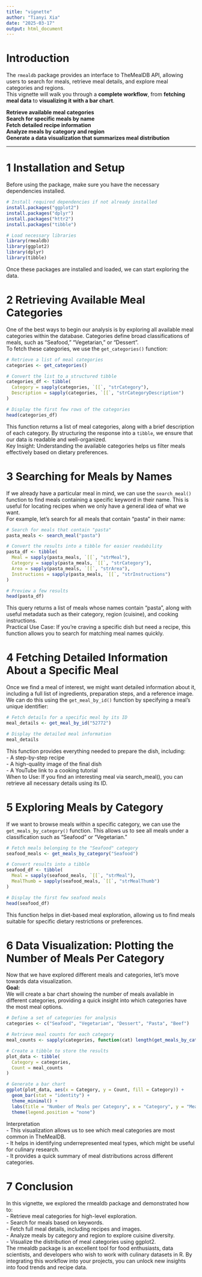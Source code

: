 ```yaml
---
title: "vignette"
author: "Tianyi Xia"
date: "2025-03-17"
output: html_document
---
```


# Introduction

The `rmealdb` package provides an interface to TheMealDB API, allowing users to search for meals, retrieve meal details, and explore meal categories and regions.\
This vignette will walk you through a **complete workflow**, from **fetching meal data** to **visualizing it with a bar chart**.

**Retrieve available meal categories**\
**Search for specific meals by name**\
**Fetch detailed recipe information**\
**Analyze meals by category and region**\
**Generate a data visualization that summarizes meal distribution**

------------------------------------------------------------------------

# ️1 Installation and Setup

Before using the package, make sure you have the necessary dependencies installed.

```r
# Install required dependencies if not already installed
install.packages("ggplot2")
install.packages("dplyr")
install.packages("httr2")
install.packages("tibble")

# Load necessary libraries
library(rmealdb)
library(ggplot2)
library(dplyr)
library(tibble)
```

Once these packages are installed and loaded, we can start exploring the data.

# 2 Retrieving Available Meal Categories

One of the best ways to begin our analysis is by exploring all available meal categories within the database. Categories define broad classifications of meals, such as "Seafood," "Vegetarian," or "Dessert".\
To fetch these categories, we use the `get_categories()` function:

```r
# Retrieve a list of meal categories
categories <- get_categories()

# Convert the list to a structured tibble
categories_df <- tibble(
  Category = sapply(categories, `[[`, "strCategory"),
  Description = sapply(categories, `[[`, "strCategoryDescription")
)

# Display the first few rows of the categories
head(categories_df)

```

This function returns a list of meal categories, along with a brief description of each category. By structuring the response into a `tibble`, we ensure that our data is readable and well-organized.\
Key Insight: Understanding the available categories helps us filter meals effectively based on dietary preferences.

# 3 Searching for Meals by Names

If we already have a particular meal in mind, we can use the `search_meal()` function to find meals containing a specific keyword in their name. This is useful for locating recipes when we only have a general idea of what we want.\
For example, let’s search for all meals that contain "pasta" in their name:

```r
# Search for meals that contain "pasta"
pasta_meals <- search_meal("pasta")

# Convert the results into a tibble for easier readability
pasta_df <- tibble(
  Meal = sapply(pasta_meals, `[[`, "strMeal"),
  Category = sapply(pasta_meals, `[[`, "strCategory"),
  Area = sapply(pasta_meals, `[[`, "strArea"),
  Instructions = sapply(pasta_meals, `[[`, "strInstructions")
)

# Preview a few results
head(pasta_df)

```

This query returns a list of meals whose names contain "pasta", along with useful metadata such as their category, region (cuisine), and cooking instructions.\
Practical Use Case: If you're craving a specific dish but need a recipe, this function allows you to search for matching meal names quickly.

# 4 Fetching Detailed Information About a Specific Meal

Once we find a meal of interest, we might want detailed information about it, including a full list of ingredients, preparation steps, and a reference image.\
We can do this using the `get_meal_by_id()` function by specifying a meal’s unique identifier:

```r
# Fetch details for a specific meal by its ID
meal_details <- get_meal_by_id("52772")

# Display the detailed meal information
meal_details

```

This function provides everything needed to prepare the dish, including:\
- A step-by-step recipe\
- A high-quality image of the final dish\
- A YouTube link to a cooking tutorial\
When to Use: If you find an interesting meal via search_meal(), you can retrieve all necessary details using its ID.

# 5 Exploring Meals by Category

If we want to browse meals within a specific category, we can use the `get_meals_by_category()` function. This allows us to see all meals under a classification such as "Seafood" or "Vegetarian."

```r
# Fetch meals belonging to the "Seafood" category
seafood_meals <- get_meals_by_category("Seafood")

# Convert results into a tibble
seafood_df <- tibble(
  Meal = sapply(seafood_meals, `[[`, "strMeal"),
  MealThumb = sapply(seafood_meals, `[[`, "strMealThumb")
)

# Display the first few seafood meals
head(seafood_df)

```

This function helps in diet-based meal exploration, allowing us to find meals suitable for specific dietary restrictions or preferences.

# 6 Data Visualization: Plotting the Number of Meals Per Category

Now that we have explored different meals and categories, let's move towards data visualization.\
**Goal:**\
We will create a bar chart showing the number of meals available in different categories, providing a quick insight into which categories have the most meal options.\

```r
# Define a set of categories for analysis
categories <- c("Seafood", "Vegetarian", "Dessert", "Pasta", "Beef")

# Retrieve meal counts for each category
meal_counts <- sapply(categories, function(cat) length(get_meals_by_category(cat)))

# Create a tibble to store the results
plot_data <- tibble(
  Category = categories,
  Count = meal_counts
)

# Generate a bar chart
ggplot(plot_data, aes(x = Category, y = Count, fill = Category)) +
  geom_bar(stat = "identity") +
  theme_minimal() +
  labs(title = "Number of Meals per Category", x = "Category", y = "Meal Count") +
  theme(legend.position = "none")

```

Interpretation\
- This visualization allows us to see which meal categories are most common in TheMealDB.\
- It helps in identifying underrepresented meal types, which might be useful for culinary research.\
- It provides a quick summary of meal distributions across different categories.\

# 7 Conclusion

In this vignette, we explored the rmealdb package and demonstrated how to:\
- Retrieve meal categories for high-level exploration.\
- Search for meals based on keywords.\
- Fetch full meal details, including recipes and images.\
- Analyze meals by category and region to explore cuisine diversity.\
- Visualize the distribution of meal categories using ggplot2.\
The rmealdb package is an excellent tool for food enthusiasts, data scientists, and developers who wish to work with culinary datasets in R. By integrating this workflow into your projects, you can unlock new insights into food trends and recipe data.
